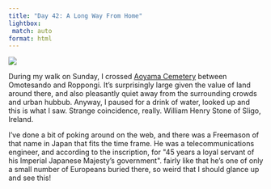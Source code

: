 ```yaml
---
title: "Day 42: A Long Way From Home"
lightbox:
 match: auto
format: html
---
```


![](../images/20120531091629_dsc01970.jpg){group="all-the-pictures"}

During my walk on Sunday, I crossed [Aoyama Cemetery](http://en.wikipedia.org/wiki/Aoyama_Cemetery) between Omotesando and Roppongi. It's surprisingly large given the value of land around there, and also pleasantly quiet away from the surrounding crowds and urban hubbub. Anyway, I paused for a drink of water, looked up and this is what I saw. Strange coincidence, really. William Henry Stone of Sligo, Ireland.

I've done a bit of poking around on the web, and there was a Freemason of that name in Japan that fits the time frame. He was a telecommunications engineer, and according to the inscription, for \"45 years a loyal servant of his Imperial Japanese Majesty's government\". fairly like that he's one of only a small number of Europeans buried there, so weird that I should glance up and see this!
